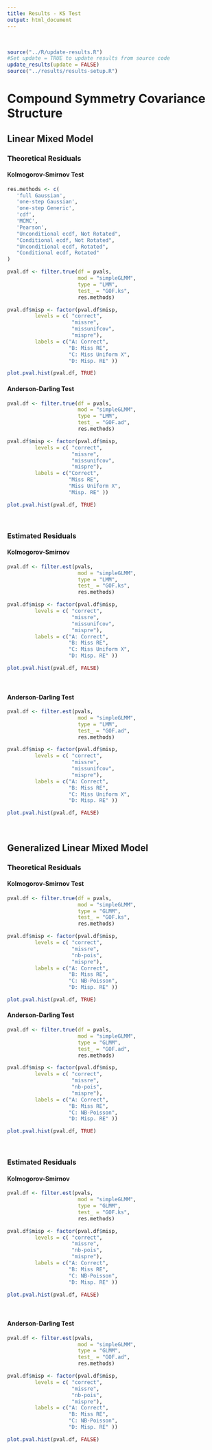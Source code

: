 ```yaml
---
title: Results - KS Test
output: html_document
---
```


<br>

```r
source("../R/update-results.R")
#Set update = TRUE to update results from source code
update_results(update = FALSE)
source("../results/results-setup.R")
```

\clearpage
\newpage
# Compound Symmetry Covariance Structure
## Linear Mixed Model
### Theoretical Residuals

#### Kolmogorov-Smirnov Test

```r

res.methods <- c(
   'full Gaussian',
   'one-step Gaussian',
   'one-step Generic',
   'cdf',
   'MCMC',
   'Pearson',
   "Unconditional ecdf, Not Rotated", 
   "Conditional ecdf, Not Rotated",
   "Unconditional ecdf, Rotated", 
   "Conditional ecdf, Rotated"
)

pval.df <- filter.true(df = pvals, 
                       mod = "simpleGLMM", 
                       type = "LMM", 
                       test_ = "GOF.ks",
                       res.methods)

pval.df$misp <- factor(pval.df$misp,
         levels = c( "correct", 
                     "missre", 
                     "missunifcov", 
                     "mispre"),
         labels = c("A: Correct",
                    "B: Miss RE",
                    "C: Miss Uniform X",
                    "D: Misp. RE" ))

plot.pval.hist(pval.df, TRUE)
```

#### Anderson-Darling Test

```r

pval.df <- filter.true(df = pvals, 
                       mod = "simpleGLMM", 
                       type = "LMM", 
                       test_ = "GOF.ad",
                       res.methods)

pval.df$misp <- factor(pval.df$misp,
         levels = c( "correct", 
                     "missre", 
                     "missunifcov", 
                     "mispre"),
         labels = c("Correct",
                    "Miss RE",
                    "Miss Uniform X",
                    "Misp. RE" ))

plot.pval.hist(pval.df, TRUE)
```


<br>

### Estimated Residuals

#### Kolmogorov-Smirnov

```r

pval.df <- filter.est(pvals, 
                       mod = "simpleGLMM", 
                       type = "LMM", 
                       test_ = "GOF.ks",
                       res.methods)

pval.df$misp <- factor(pval.df$misp,
         levels = c( "correct", 
                     "missre", 
                     "missunifcov", 
                     "mispre"),
         labels = c("A: Correct",
                    "B: Miss RE",
                    "C: Miss Uniform X",
                    "D: Misp. RE" ))

plot.pval.hist(pval.df, FALSE)
```

<br>

#### Anderson-Darling Test

```r

pval.df <- filter.est(pvals, 
                       mod = "simpleGLMM", 
                       type = "LMM", 
                       test_ = "GOF.ad",
                       res.methods)

pval.df$misp <- factor(pval.df$misp,
         levels = c( "correct", 
                     "missre", 
                     "missunifcov", 
                     "mispre"),
         labels = c("A: Correct",
                    "B: Miss RE",
                    "C: Miss Uniform X",
                    "D: Misp. RE" ))

plot.pval.hist(pval.df, FALSE)
```

<br>

## Generalized Linear Mixed Model
### Theoretical Residuals

#### Kolmogorov-Smirnov Test

```r

pval.df <- filter.true(df = pvals, 
                       mod = "simpleGLMM", 
                       type = "GLMM", 
                       test_ = "GOF.ks",
                       res.methods)

pval.df$misp <- factor(pval.df$misp,
         levels = c( "correct", 
                     "missre", 
                     "nb-pois", 
                     "mispre"),
         labels = c("A: Correct",
                    "B: Miss RE",
                    "C: NB-Poisson",
                    "D: Misp. RE" ))

plot.pval.hist(pval.df, TRUE)
```

#### Anderson-Darling Test

```r

pval.df <- filter.true(df = pvals, 
                       mod = "simpleGLMM", 
                       type = "GLMM", 
                       test_ = "GOF.ad",
                       res.methods)

pval.df$misp <- factor(pval.df$misp,
         levels = c( "correct", 
                     "missre", 
                     "nb-pois", 
                     "mispre"),
         labels = c("A: Correct",
                    "B: Miss RE",
                    "C: NB-Poisson",
                    "D: Misp. RE" ))

plot.pval.hist(pval.df, TRUE)
```


<br>

### Estimated Residuals

#### Kolmogorov-Smirnov

```r

pval.df <- filter.est(pvals, 
                       mod = "simpleGLMM", 
                       type = "GLMM", 
                       test_ = "GOF.ks",
                       res.methods)

pval.df$misp <- factor(pval.df$misp,
         levels = c( "correct", 
                     "missre", 
                     "nb-pois", 
                     "mispre"),
         labels = c("A: Correct",
                    "B: Miss RE",
                    "C: NB-Poisson",
                    "D: Misp. RE" ))

plot.pval.hist(pval.df, FALSE)
```

<br>

#### Anderson-Darling Test

```r

pval.df <- filter.est(pvals, 
                       mod = "simpleGLMM", 
                       type = "GLMM", 
                       test_ = "GOF.ad",
                       res.methods)

pval.df$misp <- factor(pval.df$misp,
         levels = c( "correct", 
                     "missre", 
                     "nb-pois", 
                     "mispre"),
         labels = c("A: Correct",
                    "B: Miss RE",
                    "C: NB-Poisson",
                    "D: Misp. RE" ))

plot.pval.hist(pval.df, FALSE)
```

